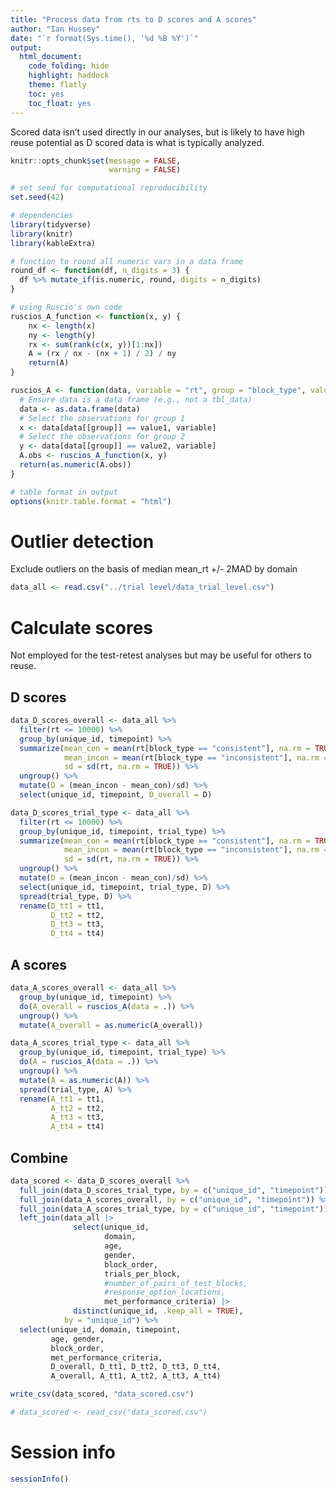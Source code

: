 ```yaml
---
title: "Process data from rts to D scores and A scores"
author: "Ian Hussey"
date: "`r format(Sys.time(), '%d %B %Y')`"
output:
  html_document:
    code_folding: hide
    highlight: haddock
    theme: flatly
    toc: yes
    toc_float: yes
---
```


Scored data isn't used directly in our analyses, but is likely to have high reuse potential as D scored data is what is typically analyzed.

```r
knitr::opts_chunk$set(message = FALSE,
                      warning = FALSE)
```

```r

# set seed for computational reproducibility
set.seed(42)

# dependencies
library(tidyverse)
library(knitr)
library(kableExtra)

# function to round all numeric vars in a data frame
round_df <- function(df, n_digits = 3) {
  df %>% mutate_if(is.numeric, round, digits = n_digits)
}

# using Ruscio's own code
ruscios_A_function <- function(x, y) {
    nx <- length(x)
    ny <- length(y)
    rx <- sum(rank(c(x, y))[1:nx])
    A = (rx / nx - (nx + 1) / 2) / ny
    return(A)
}

ruscios_A <- function(data, variable = "rt", group = "block_type", value1 = "inconsistent", value2 = "consistent") {
  # Ensure data is a data frame (e.g., not a tbl_data)
  data <- as.data.frame(data)
  # Select the observations for group 1
  x <- data[data[[group]] == value1, variable]
  # Select the observations for group 2
  y <- data[data[[group]] == value2, variable]
  A.obs <- ruscios_A_function(x, y)
  return(as.numeric(A.obs))
}

# table format in output
options(knitr.table.format = "html") 

```

# Outlier detection 

Exclude outliers on the basis of median mean_rt +/- 2MAD by domain

```r

data_all <- read.csv("../trial level/data_trial_level.csv") 

```

# Calculate scores

Not employed for the test-retest analyses but may be useful for others to reuse.

## D scores

```r

data_D_scores_overall <- data_all %>%
  filter(rt <= 10000) %>%
  group_by(unique_id, timepoint) %>%
  summarize(mean_con = mean(rt[block_type == "consistent"], na.rm = TRUE),
            mean_incon = mean(rt[block_type == "inconsistent"], na.rm = TRUE),
            sd = sd(rt, na.rm = TRUE)) %>%
  ungroup() %>%
  mutate(D = (mean_incon - mean_con)/sd) %>%
  select(unique_id, timepoint, D_overall = D) 

data_D_scores_trial_type <- data_all %>%
  filter(rt <= 10000) %>%
  group_by(unique_id, timepoint, trial_type) %>%
  summarize(mean_con = mean(rt[block_type == "consistent"], na.rm = TRUE),
            mean_incon = mean(rt[block_type == "inconsistent"], na.rm = TRUE),
            sd = sd(rt, na.rm = TRUE)) %>%
  ungroup() %>%
  mutate(D = (mean_incon - mean_con)/sd) %>%
  select(unique_id, timepoint, trial_type, D) %>%
  spread(trial_type, D) %>%
  rename(D_tt1 = tt1,
         D_tt2 = tt2,
         D_tt3 = tt3,
         D_tt4 = tt4) 

```

## A scores

```r

data_A_scores_overall <- data_all %>%
  group_by(unique_id, timepoint) %>%
  do(A_overall = ruscios_A(data = .)) %>%
  ungroup() %>%
  mutate(A_overall = as.numeric(A_overall)) 

data_A_scores_trial_type <- data_all %>%
  group_by(unique_id, timepoint, trial_type) %>%
  do(A = ruscios_A(data = .)) %>%
  ungroup() %>%
  mutate(A = as.numeric(A)) %>%
  spread(trial_type, A) %>%
  rename(A_tt1 = tt1,
         A_tt2 = tt2,
         A_tt3 = tt3,
         A_tt4 = tt4) 

```

## Combine

```r

data_scored <- data_D_scores_overall %>%
  full_join(data_D_scores_trial_type, by = c("unique_id", "timepoint")) %>%
  full_join(data_A_scores_overall, by = c("unique_id", "timepoint")) %>%
  full_join(data_A_scores_trial_type, by = c("unique_id", "timepoint")) %>%
  left_join(data_all |>
              select(unique_id, 
                     domain, 
                     age, 
                     gender, 
                     block_order, 
                     trials_per_block, 
                     #number_of_pairs_of_test_blocks, 
                     #response_option_locations,
                     met_performance_criteria) |>
              distinct(unique_id, .keep_all = TRUE), 
            by = "unique_id") %>%
  select(unique_id, domain, timepoint, 
         age, gender, 
         block_order, 
         met_performance_criteria,
         D_overall, D_tt1, D_tt2, D_tt3, D_tt4,
         A_overall, A_tt1, A_tt2, A_tt3, A_tt4)

write_csv(data_scored, "data_scored.csv")

# data_scored <- read_csv("data_scored.csv")

```

# Session info

```r

sessionInfo()

```


